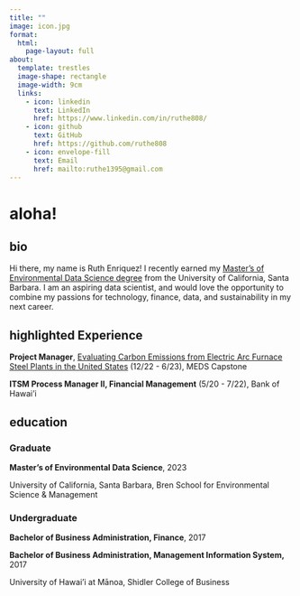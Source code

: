 ```yaml
---
title: ""
image: icon.jpg
format:
  html:
    page-layout: full
about:
  template: trestles
  image-shape: rectangle
  image-width: 9cm
  links:
    - icon: linkedin
      text: LinkedIn
      href: https://www.linkedin.com/in/ruthe808/
    - icon: github
      text: GitHub
      href: https://github.com/ruthe808
    - icon: envelope-fill
      text: Email
      href: mailto:ruthe1395@gmail.com
---
```


<h1>aloha!</h1>

::: panel-tabset
## bio

Hi there, my name is Ruth Enriquez! I recently earned my [Master's of Environmental Data Science degree](https://bren.ucsb.edu/masters-programs/master-environmental-data-science) from the University of California, Santa Barbara. I am an aspiring data scientist, and would love the opportunity to combine my passions for technology, finance, data, and sustainability in my next career.

## highlighted Experience

**Project Manager**, [Evaluating Carbon Emissions from Electric Arc Furnace Steel Plants in the United States](https://bren.ucsb.edu/projects/evaluating-carbon-emissions-electric-arc-furnace-steel-plants-united-states) (12/22 - 6/23), MEDS Capstone

**ITSM Process Manager II, Financial Management** (5/20 - 7/22), Bank of Hawai'i

## education

<h3>Graduate</h3>

**Master's of Environmental Data Science**, 2023

University of California, Santa Barbara, Bren School for Environmental Science & Management

<h3>Undergraduate</h3>

**Bachelor of Business Administration, Finance**, 2017

**Bachelor of Business Administration, Management Information System,** 2017

University of Hawai'i at Mānoa, Shidler College of Business
:::
